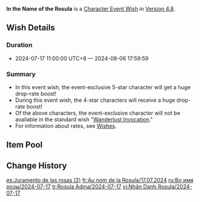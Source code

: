 {{Wish
|name              = In the Name of the Rosula 2024-07-17
|image             = In the Name of the Rosula 2024-07-17.png
|type              = Character Event
|duration          = event
|time_start        = 2024-07-17 11:00:00
|time_start_offset = GMT+8
|time_end          = 2024-08-06 17:59:59
|link              = https://genshin.hoyoverse.com/en/news/detail/124773
|preceding         = Romaritime Meluserenity/2024-06-25
|preceding2        = Chanson of Many Waters/2024-06-25
|succeeding        = Ambrosial Essence/2024-08-06
|succeeding2       = Discerner of Enigmas/2024-08-06
|alongside         = Twirling Lotus/2024-07-17
|alongside2        = Epitome Invocation/2024-07-17
|previous          = In the Name of the Rosula/2023-12-20
}}
'''In the Name of the Rosula''' is a [[Character Event Wish]] in [[Version 4.8]].

==Wish Details==
===Duration===
* 2024-07-17 11:00:00 UTC+8 &mdash; 2024-08-06 17:59:59

===Summary===
* In this event wish, the event-exclusive 5-star character {{Wish Item|Navia}} will get a huge drop-rate boost!
* During this event wish, the 4-star characters {{Wish Item|Kirara;Kaveh;Ningguang}} will receive a huge drop-rate boost!
* Of the above characters, the event-exclusive character will not be available in the standard wish "[[Wanderlust Invocation]]."
* For information about rates, see [[Wish]]es.

==Item Pool==
{{Wish Pool
|character_5_F = Navia
|character_4_F = Kirara; Kaveh; Ningguang
|character_5   = Dehya; Diluc; Jean; Keqing; Mona; Qiqi; Tighnari
|character_4   = Barbara; Beidou; Bennett; Candace; Charlotte; Chevreuse; Chongyun; Collei; Diona; Dori; Faruzan; Fischl; Freminet; Gaming; Gorou; Kujou Sara; Kuki Shinobu; Layla; Lynette; Mika; Noelle; Razor; Rosaria; Sayu; Sethos; Shikanoin Heizou; Sucrose; Thoma; Xiangling; Xingqiu; Xinyan; Yanfei; Yaoyao; Yun Jin
|weapon_4      = Dragon's Bane; Eye of Perception; Favonius Codex; Favonius Greatsword; Favonius Lance; Favonius Sword; Favonius Warbow; Lion's Roar; Rainslasher; Rust; Sacrificial Bow; Sacrificial Fragments; Sacrificial Greatsword; Sacrificial Sword; The Bell; The Flute; The Stringless; The Widsith
|weapon_3      = Black Tassel; Bloodtainted Greatsword; Cool Steel; Debate Club; Emerald Orb; Ferrous Shadow; Harbinger of Dawn; Magic Guide; Raven Bow; Sharpshooter's Oath; Skyrider Sword; Slingshot; Thrilling Tales of Dragon Slayers
}}

==Change History==
{{Change History|4.8}}

[[es:Juramento de las rosas (2)]]
[[fr:Au nom de la Rosula/17.07.2024]]
[[ru:Во имя розы/2024-07-17]]
[[tr:Rosula Adına/2024-07-17]]
[[vi:Nhân Danh Rosula/2024-07-17]]